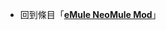 {{LSR
|article = eMule NeoMule Mod
|latest_release_version = 4.55a
|latest_release_date = {{Start date and age|2008|10|04}}
}}<noinclude>
*回到條目「'''[[eMule NeoMule Mod]]'''」
[[Category:最新穩定版模板|{{SUBPAGENAME}}]]
</noinclude>